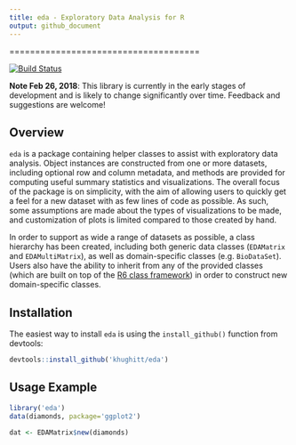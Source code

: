 ```yaml
---
title: eda - Exploratory Data Analysis for R
output: github_document
---
```


=====================================

[![Build Status](https://travis-ci.org/khughitt/eda.svg?branch=master)](https://travis-ci.org/khughitt/eda)

**Note Feb 26, 2018**: This library is currently in the early stages of development
and is likely to change significantly over time. Feedback and suggestions are
welcome!

Overview
--------

`eda` is a package containing helper classes to assist with exploratory data 
analysis. Object instances are constructed from one or more datasets, including 
optional row and column metadata, and methods are provided for computing useful
summary statistics and visualizations. The overall focus of the package is on
simplicity, with the aim of allowing users to quickly get a feel for a new 
dataset with as few lines of code as possible. As such, some assumptions are
made about the types of visualizations to be made, and customization of plots
is limited compared to those created by hand.

In order to support as wide a range of datasets as possible, a class hierarchy
has been created, including both generic data classes (`EDAMatrix` and
`EDAMultiMatrix`), as well as domain-specific classes (e.g. `BioDataSet`).
Users also have the ability to inherit from any of the provided classes (which
are built on top of the [R6 class framework](https://cran.r-project.org/web/packages/R6/vignettes/Introduction.html))
in order to construct new domain-specific classes.

Installation
------------

The easiest way to install `eda` is using the `install_github()` function from
devtools:

```r
devtools::install_github('khughitt/eda')
```

Usage Example
-------------

```r
library('eda')
data(diamonds, package='ggplot2')

dat <- EDAMatrix$new(diamonds)
```

